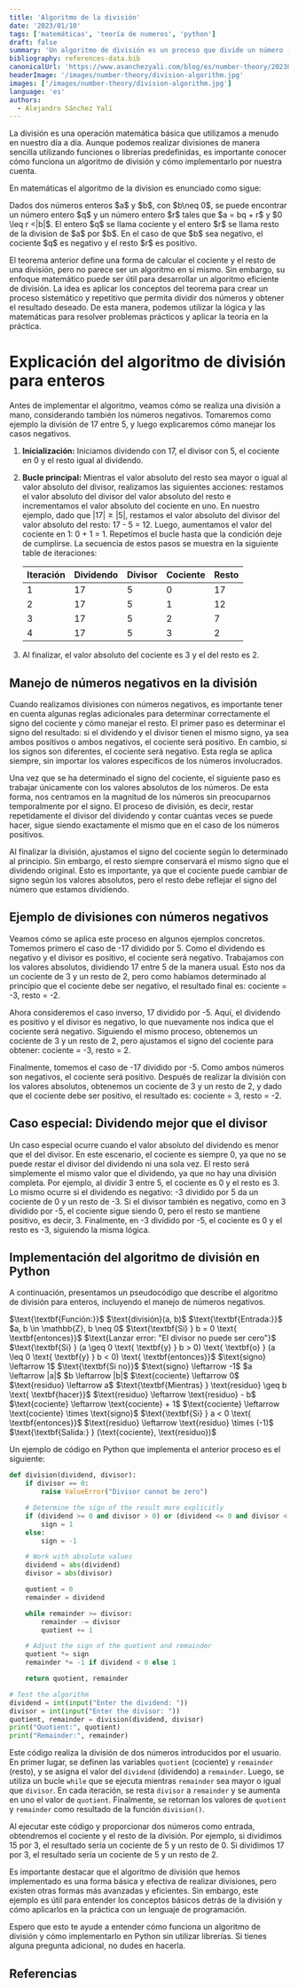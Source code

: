 ```yaml
---
title: 'Algoritmo de la división'
date: '2023/01/10'
tags: ['matemáticas', 'teoría de numeros', 'python']
draft: false
summary: 'Un algoritmo de división es un proceso que divide un número (llamado el dividendo) por otro número (llamado el divisor) y obtiene el cociente y el resto de la división. Se puede implementar un algoritmo de división en Python utilizando un ciclo while y restando el divisor del dividendo en cada iteración. Conocer cómo funciona un algoritmo de división y cómo implementarlo por nuestra cuenta es útil para entender mejor cómo funcionan las divisiones y puede ser útil en situaciones donde no podemos utilizar librerías o funciones predefinidas.'
bibliography: references-data.bib
canonicalUrl: 'https://www.asanchezyali.com/blog/es/number-theory/20230108DivisionAlgorithm'
headerImage: '/images/number-theory/division-algorithm.jpg'
images: ['/images/number-theory/division-algorithm.jpg']
language: 'es'
authors:
  - Alejandro Sánchez Yalí
---
```


La división es una operación matemática básica que utilizamos a menudo en nuestro día a día. Aunque podemos realizar divisiones de manera sencilla utilizando funciones o librerías predefinidas, es importante conocer cómo funciona un algoritmo de división y cómo implementarlo por nuestra cuenta.

En matemáticas el algoritmo de la division es enunciado como sigue:

<MathBox title="Teorema. Algoritmo de la división" variant="theorem"> 
Dados dos números enteros $a$ y $b$, con $b\neq 0$, se puede encontrar un número entero $q$ y un número entero $r$ tales
que $a = bq + r$ y $0 \leq r <|b|$. El entero $q$ se llama cociente y el entero $r$ se llama resto de la division de $a$
por $b$. En el caso de que $b$ sea negativo, el cociente $q$ es negativo y el resto $r$ es positivo.
</MathBox>

El teorema anterior define una forma de calcular el cociente y el resto de una división, pero no parece ser un algoritmo en sí mismo. Sin embargo, su enfoque matemático puede ser útil para desarrollar un algoritmo eficiente de división. La idea es aplicar los conceptos del teorema para crear un proceso sistemático y repetitivo que permita dividir dos números y obtener el resultado deseado. De esta manera, podemos utilizar la lógica y las matemáticas para resolver problemas prácticos y aplicar la teoría en la práctica.

# Explicación del algoritmo de división para enteros

Antes de implementar el algoritmo, veamos cómo se realiza una división a mano, considerando también los números negativos. Tomaremos como ejemplo la división de 17 entre 5, y luego explicaremos cómo manejar los casos negativos.

1. **Inicialización:** Iniciamos dividendo con 17, el divisor con 5, el cociente en 0 y el resto igual al dividendo.
2. **Bucle principal:** Mientras el valor absoluto del resto sea mayor o igual al valor absoluto del divisor, realizamos
   las siguientes acciones: restamos el valor
   absoluto del divisor del valor absoluto del resto e incrementamos el valor absoluto del cociente en uno. En nuestro
   ejemplo, dado que $|17| \geq |5|$, restamos el valor absoluto del divisor del valor absoluto del
   resto: 17 - 5 = 12. Luego, aumentamos el valor del cociente en 1: 0 + 1 = 1. Repetimos el bucle hasta que la
   condición deje de cumplirse. La secuencia de estos pasos se muestra en la siguiente table de iteraciones:

   | Iteración | Dividendo | Divisor | Cociente | Resto |
   | --------- | --------- | ------- | -------- | ----- |
   | 1         | 17        | 5       | 0        | 17    |
   | 2         | 17        | 5       | 1        | 12    |
   | 3         | 17        | 5       | 2        | 7     |
   | 4         | 17        | 5       | 3        | 2     |

3. Al finalizar, el valor absoluto del cociente es 3 y el del resto es 2.

## Manejo de números negativos en la división

Cuando realizamos divisiones con números negativos, es importante tener en cuenta algunas reglas adicionales para
determinar correctamente el signo del cociente y cómo manejar el resto. El primer paso es determinar el signo del
resultado: si el dividendo y el divisor tienen el mismo signo, ya sea ambos positivos o ambos negativos, el cociente
será positivo. En cambio, si los signos son diferentes, el cociente será negativo. Esta regla se aplica siempre, sin
importar los valores específicos de los números involucrados.

Una vez que se ha determinado el signo del cociente, el siguiente paso es trabajar únicamente con los valores absolutos
de los números. De esta forma, nos centramos en la magnitud de los números sin preocuparnos temporalmente por el signo.
El proceso de división, es decir, restar repetidamente el divisor del dividendo y contar cuántas veces se puede hacer,
sigue siendo exactamente el mismo que en el caso de los números positivos.

Al finalizar la división, ajustamos el signo del cociente según lo determinado al principio. Sin embargo, el resto siempre conservará el mismo signo que el dividendo original. Esto es importante, ya que el cociente puede cambiar de signo según los valores absolutos, pero el resto debe reflejar el signo del número que estamos dividiendo.

## Ejemplo de divisiones con números negativos

Veamos cómo se aplica este proceso en algunos ejemplos concretos. Tomemos primero el caso de -17 dividido por 5. Como el dividendo es negativo y el divisor es positivo, el cociente será negativo. Trabajamos con los valores absolutos, dividiendo 17 entre 5 de la manera usual. Esto nos da un cociente de 3 y un resto de 2, pero como habíamos determinado al principio que el cociente debe ser negativo, el resultado final es: cociente = -3, resto = -2.

Ahora consideremos el caso inverso, 17 dividido por -5. Aquí, el dividendo es positivo y el divisor es negativo, lo que nuevamente nos indica que el cociente será negativo. Siguiendo el mismo proceso, obtenemos un cociente de 3 y un resto de 2, pero ajustamos el signo del cociente para obtener: cociente = -3, resto = 2.

Finalmente, tomemos el caso de -17 dividido por -5. Como ambos números son negativos, el cociente será positivo. Después de realizar la división con los valores absolutos, obtenemos un cociente de 3 y un resto de 2, y dado que el cociente debe ser positivo, el resultado es: cociente = 3, resto = -2.

## Caso especial: Dividendo mejor que el divisor

Un caso especial ocurre cuando el valor absoluto del dividendo es menor que el del divisor. En este escenario, el cociente es siempre 0, ya que no se puede restar el divisor del dividendo ni una sola vez. El resto será simplemente el mismo valor que el dividendo, ya que no hay una división completa. Por ejemplo, al dividir 3 entre 5, el cociente es 0 y el resto es 3. Lo mismo ocurre si el dividendo es negativo: -3 dividido por 5 da un cociente de 0 y un resto de -3. Si el divisor también es negativo, como en 3 dividido por -5, el cociente sigue siendo 0, pero el resto se mantiene positivo, es decir, 3. Finalmente, en -3 dividido por -5, el cociente es 0 y el resto es -3, siguiendo la misma lógica.

## Implementación del algoritmo de división en Python

A continuación, presentamos un pseudocódigo que describe el algoritmo de división para enteros, incluyendo el manejo de
números negativos.

<PseudoCode title="Algoritmo 1. División de Enteros">
<PseudoCodeLine showNumber={false} indent={0}>
$\text{\textbf{Función:}}$ $\text{división}(a, b)$
</PseudoCodeLine>
<PseudoCodeLine showNumber={false} indent={0}>
$\text{\textbf{Entrada:}}$ $a, b \in \mathbb{Z}, b \neq 0$
</PseudoCodeLine>
<PseudoCodeLine number={1}>
$\text{\textbf{Si} } b = 0 \text{ \textbf{entonces}}$
</PseudoCodeLine>
<PseudoCodeLine number={2} indent={2}>
$\text{Lanzar error: "El divisor no puede ser cero"}$
</PseudoCodeLine>
<PseudoCodeLine number={3}>
$\text{\textbf{Si} } (a \geq 0 \text{ \textbf{y} } b > 0) \text{ \textbf{o} } (a \leq 0 \text{ \textbf{y} } b < 0) \text{ \textbf{entonces}}$
</PseudoCodeLine>
<PseudoCodeLine number={4} indent={2}>
$\text{signo} \leftarrow 1$
</PseudoCodeLine>
<PseudoCodeLine number={5}>
$\text{\textbf{Si no}}$
</PseudoCodeLine>
<PseudoCodeLine number={6} indent={2}>
$\text{signo} \leftarrow -1$
</PseudoCodeLine>
<PseudoCodeLine number={7}>
$a \leftarrow |a|$
</PseudoCodeLine>
<PseudoCodeLine number={8}>
$b \leftarrow |b|$
</PseudoCodeLine>
<PseudoCodeLine number={9}>
$\text{cociente} \leftarrow 0$
</PseudoCodeLine>
<PseudoCodeLine number={10}>
$\text{residuo} \leftarrow a$
</PseudoCodeLine>
<PseudoCodeLine number={11}>
$\text{\textbf{Mientras} } \text{residuo} \geq b \text{ \textbf{hacer}}$
</PseudoCodeLine>
<PseudoCodeLine number={12} indent={2}>
$\text{residuo} \leftarrow \text{residuo} - b$
</PseudoCodeLine>
<PseudoCodeLine number={13} indent={2}>
$\text{cociente} \leftarrow \text{cociente} + 1$
</PseudoCodeLine>
<PseudoCodeLine number={14}>
$\text{cociente} \leftarrow \text{cociente} \times \text{signo}$
</PseudoCodeLine>
<PseudoCodeLine number={15}>
$\text{\textbf{Si} } a < 0 \text{ \textbf{entonces}}$
</PseudoCodeLine>
<PseudoCodeLine number={16} indent={2}>
$\text{residuo} \leftarrow \text{residuo} \times (-1)$
</PseudoCodeLine>
<PseudoCodeLine showNumber={false} indent={0}>
$\text{\textbf{Salida:} } (\text{cociente}, \text{residuo})$
</PseudoCodeLine>
</PseudoCode>

Un ejemplo de código en Python que implementa el anterior proceso es el siguiente:

```python showLineNumbers
def division(dividend, divisor):
    if divisor == 0:
        raise ValueError("Divisor cannot be zero")

    # Determine the sign of the result more explicitly
    if (dividend >= 0 and divisor > 0) or (dividend <= 0 and divisor < 0):
        sign = 1
    else:
        sign = -1

    # Work with absolute values
    dividend = abs(dividend)
    divisor = abs(divisor)

    quotient = 0
    remainder = dividend

    while remainder >= divisor:
        remainder -= divisor
        quotient += 1

    # Adjust the sign of the quotient and remainder
    quotient *= sign
    remainder *= -1 if dividend < 0 else 1

    return quotient, remainder

# Test the algorithm
dividend = int(input("Enter the dividend: "))
divisor = int(input("Enter the divisor: "))
quotient, remainder = division(dividend, divisor)
print("Quotient:", quotient)
print("Remainder:", remainder)
```

Este código realiza la división de dos números introducidos por el usuario. En primer lugar, se definen las variables `quotient` (cociente) y `remainder` (resto), y se asigna el valor del `dividend` (dividendo) a `remainder`. Luego, se utiliza un bucle `while` que se ejecuta mientras `remainder` sea mayor o igual que `divisor`. En cada iteración, se resta `divisor` a `remainder` y se aumenta en uno el valor de `quotient`. Finalmente, se retornan los valores de `quotient` y `remainder` como resultado de la función `division()`.

Al ejecutar este código y proporcionar dos números como entrada, obtendremos el cociente y el resto de la división. Por ejemplo, si dividimos $15$ por $3$, el resultado sería un cociente de $5$ y un resto de $0$. Si dividimos $17$ por $3$, el resultado sería un cociente de $5$ y un resto de $2$.

Es importante destacar que el algoritmo de división que hemos implementado es una forma básica y efectiva de realizar divisiones, pero existen otras formas más avanzadas y eficientes. Sin embargo, este ejemplo es útil para entender los conceptos básicos detrás de la división y cómo aplicarlos en la práctica con un lenguaje de programación.

Espero que esto te ayude a entender cómo funciona un algoritmo de división y cómo implementarlo en Python sin utilizar librerías. Si tienes alguna pregunta adicional, no dudes en hacerla.

## Referencias

<Reference
  type="image"
  url="https://unsplash.com/photos/_zsL306fDc"
  text="Antoine Dautry - Chart Pencil on system of equations."
/>

<Reference
  type="web"
  url="http://cbt1.edu.mx/Educacion/OC/Matematicas/Recursos/publication.pdf"
  text="Felipe Zaldivar. 2012. Introducción a la teoría de números."
/>
